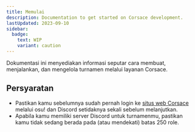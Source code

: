 ```yaml
---
title: Memulai
description: Documentation to get started on Corsace development.
lastUpdated: 2023-09-10
sidebar:
  badge:
    text: WIP
    variant: caution
---
```



Dokumentasi ini menyediakan informasi seputar cara membuat, menjalankan, dan mengelola turnamen melalui layanan Corsace.

## Persyaratan

-   Pastikan kamu sebelumnya sudah pernah login ke [situs web Corsace](https://corsace.io) melalui osu! dan Discord setidaknya sekali sebelum melanjutkan.
-   Apabila kamu memiliki server Discord untuk turnamenmu, pastikan kamu tidak sedang berada pada (atau mendekati) batas 250 role.

<WorkInProgress section="tournaments" />
